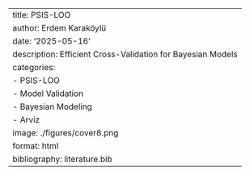 ---
title: PSIS-LOO
author: Erdem Karaköylü
date: '2025-05-16'
description: Efficient Cross-Validation for Bayesian Models
categories:
  - PSIS-LOO
  - Model Validation
  - Bayesian Modeling
  - Arviz
image: ./figures/cover8.png
format: html
bibliography: literature.bib
---